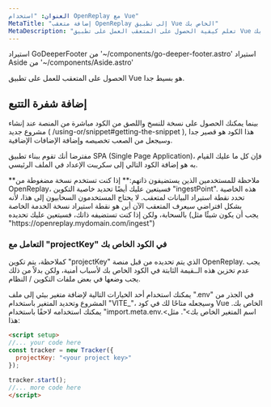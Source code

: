 ```yaml
---
العنوان: "استخدام OpenReplay مع Vue"
MetaTitle: "إضافة متعقب OpenReplay إلى تطبيق Vue الخاص بك"
MetaDescription: "تعلم كيفية الحصول على المتعقب العمل على تطبيق Vue الخاص بك"
---
```

استيراد GoDeeperFooter من '~/components/go-deeper-footer.astro'
استيراد Aside من '~/components/Aside.astro'

الحصول على المتعقب للعمل على تطبيق Vue هو بسيط جدا.

## إضافة شفرة التتبع

بينما يمكنك الحصول على نسخة للنسخ واللصق من الكود مباشرة من المنصة عند إنشاء مشروع جديد ( /using-or/snippet#getting-the-snippet ), هذا الكود هو قصير جدا وسيجعل من الصعب تخصيصه وإضافة الإضافات الإضافية.

مفترضا أنك تقوم ببناء تطبيق SPA (Single Page Application)، فإن كل ما عليك القيام به هو إضافة الكود التالي إلى سكريبت الإعداد في الملف الرئيسي.

<Aside type="tip">
**ملاحظة للمستخدمين الذين يستضيفون ذاتهم:** إذا كنت تستخدم نسخة مضغوطة من OpenReplay، فسيتعين عليك أيضًا تحديد خاصية التكوين "ingestPoint".
هذه الخاصية تحدد نقطة استيراد البيانات لمتعقب. لا يحتاج المستخدمون السحابيون إلى هذا، لأنه بشكل افتراضي سيعرف المتعقب الآن أين هو نقطة استيراد نسخة الخدمة الخاصة بالسحابة، ولكن إذا كنت تستضيفه ذاتك، فسيتعين عليك تحديده (يجب أن يكون شيئًا مثل "https://openreplay.mydomain.com/ingest")
</Aside>

### التعامل مع "projectKey" في الكود الخاص بك

كملاحظة، يتم تكوين "projectKey" الذي يتم تحديده من قبل منصة OpenReplay. يجب عدم تخزين هذه الــقيمة الثابتة في الكود الخاص بك لأسباب أمنية، ولكن بدلاً من ذلك يجب وضعها في بعض ملفات التكوين / النظام.

يمكنك استخدام أحد الخيارات التالية لإضافة متغير بيئي إلى ملف ".env" في الجذر من المشروع وتحديد المتغير باستخدام "VITE_"، وسيجعله متاحًا لك في كود Vue الخاص بك. يمكنك استخدامه لاحقًا باستخدام "import.meta.env.<اسم المتغير الخاص بك>".
مثل هذا:
```html
<script setup>
//... your code here
const tracker = new Tracker({
  projectKey: "<your project key>"
});

tracker.start();
//... more code here
</script>
```
